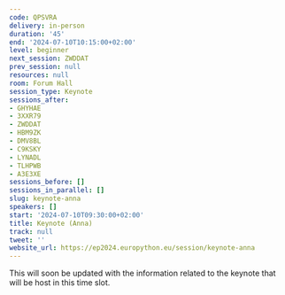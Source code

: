 ```yaml
---
code: QPSVRA
delivery: in-person
duration: '45'
end: '2024-07-10T10:15:00+02:00'
level: beginner
next_session: ZWDDAT
prev_session: null
resources: null
room: Forum Hall
session_type: Keynote
sessions_after:
- GHYHAE
- 3XXR79
- ZWDDAT
- HBM9ZK
- DMV8BL
- C9KSKY
- LYNADL
- TLHPWB
- A3E3XE
sessions_before: []
sessions_in_parallel: []
slug: keynote-anna
speakers: []
start: '2024-07-10T09:30:00+02:00'
title: Keynote (Anna)
track: null
tweet: ''
website_url: https://ep2024.europython.eu/session/keynote-anna
---
```


This will soon be updated with the information related to the keynote that will be host in this time slot.
